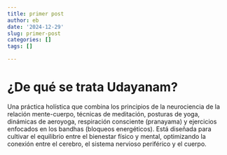 ```yaml
---
title: primer post
author: eb
date: '2024-12-29'
slug: primer-post
categories: []
tags: []

---
```

# ¿De qué se trata Udayanam?  
Una práctica holística que combina los principios de la neurociencia de la relación mente-cuerpo, técnicas de meditación, posturas de yoga, dinámicas de aeroyoga, respiración consciente (pranayama) y ejercicios enfocados en los bandhas (bloqueos energéticos). Está diseñada para cultivar el equilibrio entre el bienestar físico y mental, optimizando la conexión entre el cerebro, el sistema nervioso periférico y el cuerpo.  
